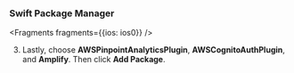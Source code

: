 ### Swift Package Manager


<Fragments fragments={{ios: ios0}} />

3. Lastly, choose **AWSPinpointAnalyticsPlugin**, **AWSCognitoAuthPlugin**, and **Amplify**. Then click **Add Package**.
